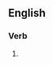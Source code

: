 ==English==

===Verb===
{{head|en|present participle}}

# {{present participle of|cut one's losses|lang=en|nocat=1}}
